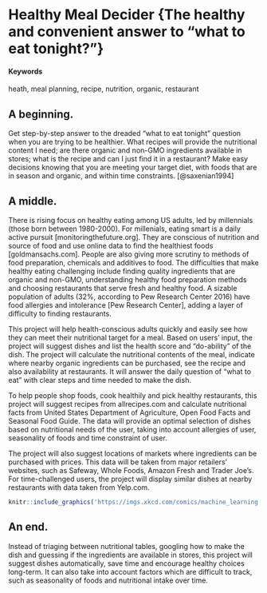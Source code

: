 # Healthy Meal Decider {The healthy and convenient answer to "what to eat tonight?"}

#### Keywords {-}

heath, meal planning, recipe, nutrition, organic, restaurant

## A beginning.

Get step-by-step answer to the dreaded “what to eat tonight” question when you are trying to be healthier. What recipes will provide the nutritional content I need; are there organic and non-GMO ingredients available in stores; what is the recipe and can I just find it in a restaurant? Make easy decisions knowing that you are meeting your target diet, with foods that are in season and organic, and within time constraints. [@saxenian1994]

## A middle.

There is rising focus on healthy eating among US adults, led by millennials (those born between 1980-2000). For millenials, eating smart is a daily active pursuit [monitoringthefuture.org]. They are conscious of nutrition and source of food and use online data to find the healthiest foods [goldmansachs.com]. People are also giving more scrutiny to methods of food preparation, chemicals and additives to food. The difficulties that make healthy eating challenging include finding quality ingredients that are organic and non-GMO, understanding healthy food preparation methods and choosing restaurants that serve fresh and healthy food. A sizable population of adults (32%, according to Pew Research Center 2016) have food allergies and intolerance [Pew Research Center], adding a layer of difficulty to finding restaurants. 

This project will help health-conscious adults quickly and easily see how they can meet their nutritional target for a meal. Based on users’ input, the project will suggest dishes and list the health score and “do-ability” of the dish. The project will calculate the  nutritional contents of the meal, indicate where nearby organic ingredients can be purchased, see the recipe and also availability at restaurants. It will answer the daily question of “what to eat” with clear steps and time needed to make the dish.

To help people shop foods, cook healthily and pick healthy restaurants, this project will suggest recipes from allrecipes.com and calculate nutritional facts from United States Department of Agriculture, Open Food Facts and Seasonal Food Guide. The data will provide an optimal selection of dishes based on nutritional needs of the user, taking into account allergies of user, seasonality of foods and time constraint of user.

The project will also suggest locations of markets where ingredients can be purchased with prices. This data will be taken from major retailers’ websites, such as Safeway, Whole Foods, Amazon Fresh and Trader Joe’s. For time-challenged users, the project will display similar dishes at nearby restaurants with data taken from Yelp.com. 

<!-- ...or include images directly from the web. Cite your sources! -->
```r
knitr::include_graphics('https://imgs.xkcd.com/comics/machine_learning.png')
```

## An end.

Instead of triaging between nutritional tables, googling how to make the dish and guessing if the ingredients are available in stores, this project will suggest dishes automatically, save time and encourage healthy choices long-term. It can also take into account factors which are difficult to track, such as seasonality of foods and nutritional intake over time.

